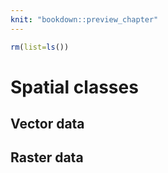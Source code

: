 ```yaml
---
knit: "bookdown::preview_chapter"
---
```


```r
rm(list=ls())
```

# Spatial classes {#spatial-class}

## Vector data

<!-- 
- sf data types
-->

## Raster data

<!-- 
- raster data types 
- RasterLayer
- RasterStack
- RasterBrick
-->